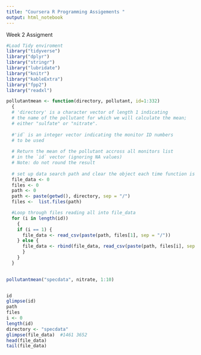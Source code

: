 ```yaml
---
title: "Coursera R Programming Assigements "
output: html_notebook
---
```


Week 2 Assigment 

```r
#Load Tidy enviroment 
library("tidyverse")
library("dplyr")
library("stringr")
library("lubridate")
library("knitr")
library("kableExtra")
library("fpp2")
library("readxl")

```

```r
pollutantmean <- function(directory, pollutant, id=1:332) 
  {
  # 'directory' is a character vector of length 1 indicating 
  # the name of the pollutant for which we will calculate the mean;       
  # either "sulfate" or "nitrate".
  
  #'id` is an integer vector indicating the monitor ID numbers 
  # to be used
  
  # Return the mean of the pollutant accross all monitors list 
  # in the `id` vector (ignoring NA values)
  # Note: do not round the result
  
  # set up data search path and clear the object each time function is run
  file_data <- 0
  files <- 0
  path <- 0
  path <- paste(getwd(), directory, sep = "/")
  files <-  list.files(path) 

  #Loop through files reading all into file_data
  for (i in length(id)) 
    {
    if (i == 1) {
      file_data <- read_csv(paste(path, files[1], sep = "/"))
    } else {
      file_data <- rbind(file_data, read_csv(paste(path, files[i], sep = "/")))
      }
    }
  }

 
pollutantmean("specdata", nitrate, 1:10)


id
glimpse(id)
path
files
i <- 0 
length(id)
directory <- "specdata"
glimpse(file_data)  #1461 3652
head(file_data)
tail(file_data)

 
```









